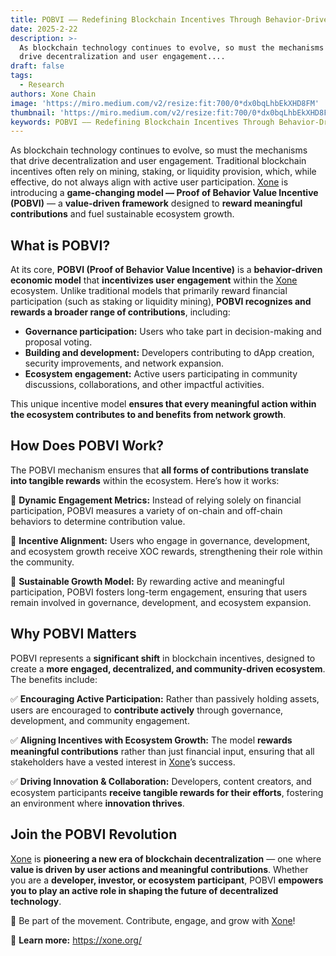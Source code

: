```yaml
---
title: POBVI —— Redefining Blockchain Incentives Through Behavior-Driven Value
date: 2025-2-22
description: >-
  As blockchain technology continues to evolve, so must the mechanisms that
  drive decentralization and user engagement....
draft: false
tags:
  - Research
authors: Xone Chain
image: 'https://miro.medium.com/v2/resize:fit:700/0*dx0bqLhbEkXHD8FM'
thumbnail: 'https://miro.medium.com/v2/resize:fit:700/0*dx0bqLhbEkXHD8FM'
keywords: POBVI —— Redefining Blockchain Incentives Through Behavior-Driven Value
---
```


As blockchain technology continues to evolve, so must the mechanisms that drive decentralization and user engagement. Traditional blockchain incentives often rely on mining, staking, or liquidity provision, which, while effective, do not always align with active user participation. [Xone](https://xone.org/) is introducing a **game-changing model — Proof of Behavior Value Incentive (POBVI)** — a **value-driven framework** designed to **reward meaningful contributions** and fuel sustainable ecosystem growth.

## What is POBVI?

At its core, **POBVI (Proof of Behavior Value Incentive)** is a **behavior-driven economic model** that **incentivizes user engagement** within the [Xone](https://xone.org/) ecosystem. Unlike traditional models that primarily reward financial participation (such as staking or liquidity mining), **POBVI recognizes and rewards a broader range of contributions**, including:

- **Governance participation:** Users who take part in decision-making and proposal voting.
- **Building and development:** Developers contributing to dApp creation, security improvements, and network expansion.
- **Ecosystem engagement:** Active users participating in community discussions, collaborations, and other impactful activities.

This unique incentive model **ensures that every meaningful action within the ecosystem contributes to and benefits from network growth**.

## How Does POBVI Work?

The POBVI mechanism ensures that **all forms of contributions translate into tangible rewards** within the ecosystem. Here’s how it works:

🔹 **Dynamic Engagement Metrics:** Instead of relying solely on financial participation, POBVI measures a variety of on-chain and off-chain behaviors to determine contribution value.

🔹 **Incentive Alignment:** Users who engage in governance, development, and ecosystem growth receive XOC rewards, strengthening their role within the community.

🔹 **Sustainable Growth Model:** By rewarding active and meaningful participation, POBVI fosters long-term engagement, ensuring that users remain involved in governance, development, and ecosystem expansion.

## Why POBVI Matters

POBVI represents a **significant shift** in blockchain incentives, designed to create a **more engaged, decentralized, and community-driven ecosystem**. The benefits include:

✅ **Encouraging Active Participation:** Rather than passively holding assets, users are encouraged to **contribute actively** through governance, development, and community engagement.

✅ **Aligning Incentives with Ecosystem Growth:** The model **rewards meaningful contributions** rather than just financial input, ensuring that all stakeholders have a vested interest in [Xone](https://xone.org/)’s success.

✅ **Driving Innovation & Collaboration:** Developers, content creators, and ecosystem participants **receive tangible rewards for their efforts**, fostering an environment where **innovation thrives**.

## Join the POBVI Revolution

[Xone](https://xone.org/) is **pioneering a new era of blockchain decentralization** — one where **value is driven by user actions and meaningful contributions**. Whether you are a **developer, investor, or ecosystem participant**, POBVI **empowers you to play an active role in shaping the future of decentralized technology**.

🚀 Be part of the movement. Contribute, engage, and grow with [Xone](https://xone.org/)!

🔗 **Learn more:** https://xone.org/
